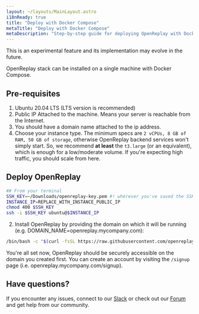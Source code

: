```yaml
---
layout: ~/layouts/MainLayout.astro
i18nReady: true
title: "Deploy with Docker Compose"
metaTitle: "Deploy with Docker Compose"
metaDescription: "Step-by-step guide for deploying OpenReplay with Docker Compose."
---
```


<Aside type="tip">
	This is an experimental feature and its implementation may evolve in the future.
</Aside>

OpenReplay stack can be installed on a single machine with Docker Compose. 

## Pre-requisites

1. Ubuntu 20.04 LTS (LTS version is recommended)
2. Public IP Attached to the machine. Means your server is reachable from the Internet.
3. You should have a domain name attached to the ip address.
4. Choose your instance type. The minimum specs are `2 vCPUs, 8 GB of RAM, 50 GB of storage`, otherwise OpenReplay backend services won't simply start. So, we recommend **at least** the `t3.large` (or an equivalent), which is enough for a low/moderate volume. If you're expecting high traffic, you should scale from here.

## Deploy OpenReplay

```bash
## From your terminal
SSH_KEY=~/Downloads/openreplay-key.pem #! wherever you've saved the SSH key
INSTANCE_IP=REPLACE_WITH_INSTANCE_PUBLIC_IP
chmod 400 $SSH_KEY
ssh -i $SSH_KEY ubuntu@$INSTANCE_IP
```

2. Install OpenReplay by providing the domain on which it will be running (e.g. DOMAIN_NAME=openreplay.mycompany.com):

```bash
/bin/bash -c "$(curl -fsSL https://raw.githubusercontent.com/openreplay/openreplay/main/scripts/docker-compose/docker-install.sh)"
```

You're all set now, OpenReplay should be securely accessible on the domain you created first. You can create an account by visiting the `/signup` page (i.e. openreplay.mycompany.com/signup).

## Have questions?

If you encounter any issues, connect to our [Slack](https://slack.openreplay.com) or check out our [Forum](https://forum.openreplay.com) and get help from our community.
